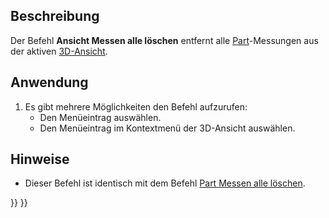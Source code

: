 <languages/>

{{Docnav/de
|
|
|[[Std_Base/de|Std Base]]
|IconL=
|IconR=
|IconC=Freecad.svg
}}

{{VeryImportantMessage|Dieser Befehl ist veraltet und wird in {{VersionPlus/de|1.0}} nicht mehr zur Verfügung stehen.<br>Stattdessen kann [[Image:Std_Measure.svg|24px]] [[Std_Measure/de|Std Messen]] verwendet werden.}}

{{GuiCommand/de
|Name=View Measure Clear All
|Name/de=Ansicht Messen alle löschen
|MenuLocation=Ansicht → Navigations-/Editier-Modus
|Workbenches=Alle
|SeeAlso=[[View_Measure_Toggle_All/de|Ansicht Messen alle umschalten]], [[Part_Measure_Toggle_All/de|Part Messen alle umschalten]], [[Part_Measure_Clear_All/de|Part Messen alle löschen]]
}}

<span id="Description"></span>
==Beschreibung==

Der Befehl '''Ansicht Messen alle löschen''' entfernt alle [[Part_Workbench/de|Part]]-Messungen aus der aktiven [[3D_View/de|3D-Ansicht]].

<span id="Usage"></span>
==Anwendung==

# Es gibt mehrere Möglichkeiten den Befehl aufzurufen:
#* Den Menüeintrag {{MenuCommand|Ansicht → Sichtbarkeit → [[Image:View_Measure_Clear_All.svg|16px]] Messung löschen}} auswählen.
#* Den Menüeintrag {{MenuCommand|Messen → [[Image:View_Measure_Clear_All.svg|16px]] Messung löschen}} im Kontextmenü der 3D-Ansicht auswählen.

<span id="Notes"></span>
==Hinweise==

* Dieser Befehl ist identisch mit dem Befehl [[Part_Measure_Clear_All/de|Part Messen alle löschen]].


{{Docnav/de
|
|
|[[Std_Base/de|Std Base]]
|IconL=
|IconR=
|IconC=Freecad.svg
}}

{{Std Base navi{{#translation:}}}}
{{Userdocnavi{{#translation:}}}}